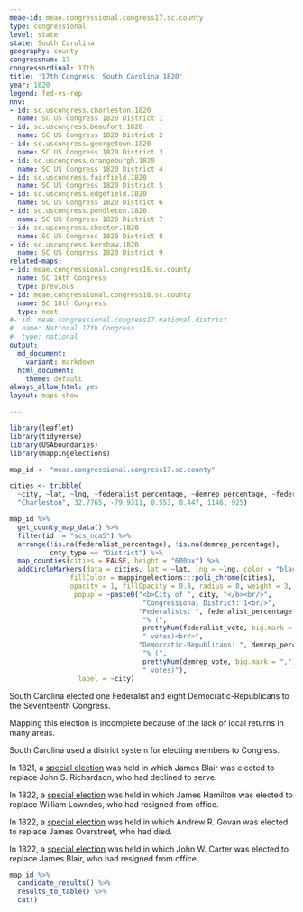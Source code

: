 ```yaml
---
meae-id: meae.congressional.congress17.sc.county
type: congressional
level: state
state: South Carolina
geography: county
congressnum: 17
congressordinal: 17th
title: '17th Congress: South Carolina 1820'
year: 1820
legend: fed-vs-rep
nnv:
- id: sc.uscongress.charleston.1820
  name: SC US Congress 1820 District 1
- id: sc.uscongress.beaufort.1820
  name: SC US Congress 1820 District 2
- id: sc.uscongress.georgetown.1820
  name: SC US Congress 1820 District 3
- id: sc.uscongress.orangeburgh.1820
  name: SC US Congress 1820 District 4
- id: sc.uscongress.fairfield.1820
  name: SC US Congress 1820 District 5
- id: sc.uscongress.edgefield.1820
  name: SC US Congress 1820 District 6
- id: sc.uscongress.pendleton.1820
  name: SC US Congress 1820 District 7
- id: sc.uscongress.chester.1820
  name: SC US Congress 1820 District 8
- id: sc.uscongress.kershaw.1820
  name: SC US Congress 1820 District 9
related-maps:
- id: meae.congressional.congress16.sc.county
  name: SC 16th Congress
  type: previous
- id: meae.congressional.congress18.sc.county
  name: SC 18th Congress
  type: next
#- id: meae.congressional.congress17.national.district
#  name: National 17th Congress
#  type: national
output:
  md_document:
    variant: markdown
  html_document:
    theme: default
always_allow_html: yes
layout: maps-show

---
```


```r
library(leaflet)
library(tidyverse)
library(USAboundaries)
library(mappingelections)

map_id <- "meae.congressional.congress17.sc.county"

cities <- tribble(
  ~city, ~lat, ~lng, ~federalist_percentage, ~demrep_percentage, ~federalist_vote, ~demrep_vote, 
  "Charleston", 32.7765, -79.9311, 0.553, 0.447, 1146, 925)
```

<div class="map">

```r
map_id %>%
  get_county_map_data() %>%
  filter(id != "scs_nca5") %>% 
  arrange(!is.na(federalist_percentage), !is.na(demrep_percentage), 
          cnty_type == "District") %>%
  map_counties(cities = FALSE, height = "600px") %>% 
  addCircleMarkers(data = cities, lat = ~lat, lng = ~lng, color = "black",
               fillColor = mappingelections:::poli_chrome(cities),
               opacity = 1, fillOpacity = 0.8, radius = 8, weight = 3,
                popup = ~paste0("<b>City of ", city, "</b><br/>",
                                 "Congressional District: 1<br/>",
                                "Federalists: ", federalist_percentage * 100,
                                 "% (", 
                                 prettyNum(federalist_vote, big.mark = ","),
                                 " votes)<br/>",
                                "Democratic-Republicans: ", demrep_percentage * 100,
                                 "% (", 
                                 prettyNum(demrep_vote, big.mark = ","),
                                 " votes)"),
                 label = ~city)
```

</div>

South Carolina elected one Federalist and eight Democratic-Republicans to the Seventeenth Congress.

Mapping this election is incomplete because of the lack of local returns in many areas.

South Carolina used a district system for electing members to Congress. 

In 1821, a [special election](https://elections.lib.tufts.edu/catalog/tufts:sc.uscongress.kershaw.specialelection.1821) was held in which James Blair was elected to replace John S. Richardson, who had declined to serve. 

In 1822, a [special election](https://elections.lib.tufts.edu/catalog/tufts:sc.uscongress.beaufort.specialelection.1822) was held in which James Hamilton was elected to replace William Lowndes, who had resigned from office.  

In 1822, a [special election](https://elections.lib.tufts.edu/catalog/tufts:sc.uscongress.orangeburg.specialelection.1822) was held in which Andrew R. Govan was elected to replace James Overstreet, who had died. 

In 1822, a [special election](https://elections.lib.tufts.edu/catalog/tufts:sc.uscongress.kershaw.specialelection.1822) was held in which John W. Carter was elected to replace James Blair, who had resigned from office.

<div class="results-table">

```r
map_id %>%
  candidate_results() %>%
  results_to_table() %>%
  cat()
```

</div>
